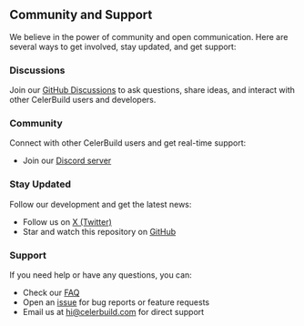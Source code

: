 ## Community and Support

We believe in the power of community and open communication. Here are several ways to get involved, stay updated, and get support:

### Discussions
Join our [GitHub Discussions](https://github.com/celerbuild/celerbuild/discussions) to ask questions, share ideas, and interact with other CelerBuild users and developers.

### Community
Connect with other CelerBuild users and get real-time support:
- Join our [Discord server](https://discord.gg/Bf73nbEPDh)

### Stay Updated
Follow our development and get the latest news:
- Follow us on [X (Twitter)](https://x.com/CelerBuild)
- Star and watch this repository on [GitHub](https://github.com/celerbuild/celerbuild)

### Support
If you need help or have any questions, you can:
- Check our [FAQ](https://celerbuild.com/docs/faq)
- Open an [issue](https://github.com/celerbuild/celerbuild/issues) for bug reports or feature requests
- Email us at [hi@celerbuild.com](mailto:hi@celerbuild.com) for direct support